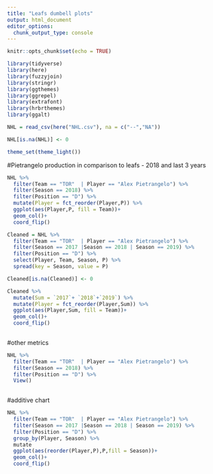 ---
title: "Leafs dumbell plots"
output: html_document
editor_options: 
  chunk_output_type: console
---

```{r setup, include=FALSE}
knitr::opts_chunk$set(echo = TRUE)
```

```{r}
library(tidyverse)
library(here)
library(fuzzyjoin)
library(stringr)
library(ggthemes)
library(ggrepel)
library(extrafont)
library(hrbrthemes)
library(ggalt)

NHL = read_csv(here("NHL.csv"), na = c("--","NA"))

NHL[is.na(NHL)] <- 0

theme_set(theme_light())
```
#Pietrangelo production in comparison to leafs - 2018 and last 3 years
```{r}
NHL %>% 
  filter(Team == "TOR"  | Player == "Alex Pietrangelo") %>% 
  filter(Season == 2018) %>% 
  filter(Position == "D") %>%
  mutate(Player = fct_reorder(Player,P)) %>% 
  ggplot(aes(Player,P, fill = Team))+
  geom_col()+
  coord_flip()

Cleaned = NHL %>% 
  filter(Team == "TOR"  | Player == "Alex Pietrangelo") %>% 
  filter(Season == 2017 |Season == 2018 | Season == 2019) %>% 
  filter(Position == "D") %>%
  select(Player, Team, Season, P) %>% 
  spread(key = Season, value = P) 

Cleaned[is.na(Cleaned)] <- 0

Cleaned %>% 
  mutate(Sum = `2017`+ `2018`+`2019`) %>% 
  mutate(Player = fct_reorder(Player,Sum)) %>% 
  ggplot(aes(Player,Sum, fill = Team))+
  geom_col()+
  coord_flip()
  
```
#other metrics
```{r}
NHL %>% 
  filter(Team == "TOR"  | Player == "Alex Pietrangelo") %>% 
  filter(Season == 2018) %>% 
  filter(Position == "D") %>% 
  View()
  
```






#additive chart
```{r}
NHL %>% 
  filter(Team == "TOR"  | Player == "Alex Pietrangelo") %>% 
  filter(Season == 2017 |Season == 2018 | Season == 2019) %>% 
  filter(Position == "D") %>%
  group_by(Player, Season) %>% 
  mutate
  ggplot(aes(reorder(Player,P),P,fill = Season))+
  geom_col()+
  coord_flip()
```


